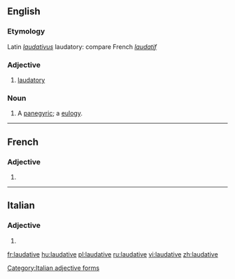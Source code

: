 ==English==

===Etymology===
Latin ''[[laudativus]]'' laudatory: compare French ''[[laudatif]]''

===Adjective===
{{en-adj}}

# [[laudatory]]

===Noun===
{{en-noun}}

# {{context|obsolete|lang=en}} A [[panegyric]]; a [[eulogy]].
#: {{rfquotek|Francis Bacon}}

----

==French==

===Adjective===
{{fr-adj-form}} {{g|f}}

# {{feminine of|laudatif|lang=fr}}

----

==Italian==

===Adjective===
{{head|it}} {{g|f}}

# {{feminine plural of|laudativo|lang=it}}

[[Category:Italian adjective forms]]

[[fr:laudative]]
[[hu:laudative]]
[[pl:laudative]]
[[ru:laudative]]
[[vi:laudative]]
[[zh:laudative]]